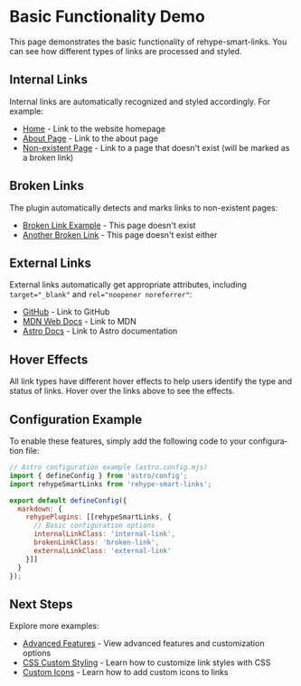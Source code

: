 
<Layout title="Basic Demo" description="Basic functionality demonstration of rehype-smart-links" activeTab="basic" lang="en">

# Basic Functionality Demo

This page demonstrates the basic functionality of rehype-smart-links. You can see how different types of links are processed and styled.

## Internal Links

Internal links are automatically recognized and styled accordingly. For example:

- [Home](/en) - Link to the website homepage
- [About Page](/en/about) - Link to the about page
- [Non-existent Page](/en/this-page-does-not-exist) - Link to a page that doesn't exist (will be marked as a broken link)

## Broken Links

The plugin automatically detects and marks links to non-existent pages:

- [Broken Link Example](/en/broken-link-example) - This page doesn't exist
- [Another Broken Link](/en/another-broken-link) - This page doesn't exist either

## External Links

External links automatically get appropriate attributes, including `target="_blank"` and `rel="noopener noreferrer"`:

- [GitHub](https://github.com) - Link to GitHub
- [MDN Web Docs](https://developer.mozilla.org) - Link to MDN
- [Astro Docs](https://docs.astro.build) - Link to Astro documentation

## Hover Effects

All link types have different hover effects to help users identify the type and status of links. Hover over the links above to see the effects.

## Configuration Example

To enable these features, simply add the following code to your configuration file:

```js
// Astro configuration example (astro.config.mjs)
import { defineConfig } from 'astro/config';
import rehypeSmartLinks from 'rehype-smart-links';

export default defineConfig({
  markdown: {
    rehypePlugins: [[rehypeSmartLinks, {
      // Basic configuration options
      internalLinkClass: 'internal-link',
      brokenLinkClass: 'broken-link',
      externalLinkClass: 'external-link'
    }]]
  }
});
```

## Next Steps

Explore more examples:

- [Advanced Features](/en/demo/advanced) - View advanced features and customization options
- [CSS Custom Styling](/en/demo/custom-css) - Learn how to customize link styles with CSS
- [Custom Icons](/en/demo/custom-icon) - Learn how to add custom icons to links

<PageNavigation currentPath="/en/demo/basic" lang="en" />

</Layout> 